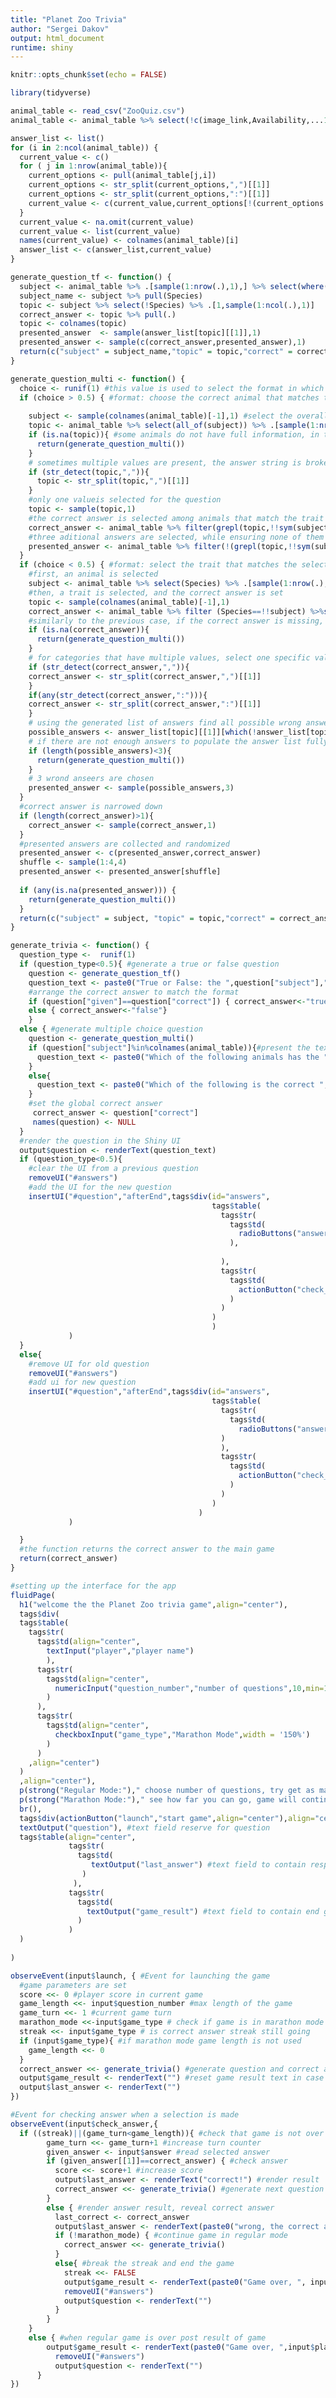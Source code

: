 ---
title: "Planet Zoo Trivia"
author: "Sergei Dakov"
output: html_document
runtime: shiny
---

```{r setup, include=FALSE}
knitr::opts_chunk$set(echo = FALSE)
```


```{r message=FALSE}
library(tidyverse)
```



```{r message=FALSE}
animal_table <- read_csv("ZooQuiz.csv")
animal_table <- animal_table %>% select(!c(image_link,Availability,...1)) %>% rename(continent=continents,biome=biomes,region=regions,compatibility = compatible)
```

```{r}
answer_list <- list()
for (i in 2:ncol(animal_table)) {
  current_value <- c()
  for ( j in 1:nrow(animal_table)){
    current_options <- pull(animal_table[j,i])
    current_options <- str_split(current_options,",")[[1]]
    current_options <- str_split(current_options,":")[[1]]
    current_value <- c(current_value,current_options[!(current_options %in% current_value)])
  }
  current_value <- na.omit(current_value)
  current_value <- list(current_value)
  names(current_value) <- colnames(animal_table)[i]
  answer_list <- c(answer_list,current_value)
}
```


```{r}
generate_question_tf <- function() {
  subject <- animal_table %>% .[sample(1:nrow(.),1),] %>% select(where(~!is.na(.)))
  subject_name <- subject %>% pull(Species)
  topic <- subject %>% select(!Species) %>% .[1,sample(1:ncol(.),1)]
  correct_answer <- topic %>% pull(.)
  topic <- colnames(topic)
  presented_answer  <- sample(answer_list[topic][[1]],1)
  presented_answer <- sample(c(correct_answer,presented_answer),1)
  return(c("subject" = subject_name,"topic" = topic,"correct" = correct_answer,"given" = presented_answer))
}
```


```{r}
generate_question_multi <- function() {
  choice <- runif(1) #this value is used to select the format in which the question will appear
  if (choice > 0.5) { #format: choose the correct animal that matches the trait in question
    
    subject <- sample(colnames(animal_table)[-1],1) #select the overall subject of the question
    topic <- animal_table %>% select(all_of(subject)) %>% .[sample(1:nrow(.),1),1] %>% pull(.) #pull a specific topic for the question
    if (is.na(topic)){ #some animals do not have full information, in this case a different question is generated
      return(generate_question_multi())
    }
    # sometimes multiple values are present, the answer string is broken into multiple values
    if (str_detect(topic,",")){
      topic <- str_split(topic,",")[[1]]
    }
    #only one valueis selected for the question
    topic <- sample(topic,1)
    #the correct answer is selected among animals that match the trait
    correct_answer <- animal_table %>% filter(grepl(topic,!!sym(subject))) %>% .[sample(1:nrow(.),1),1] %>% pull(.)
    #three aditional answers are selected, while ensuring none of them match any of the correct traints (even those not selected as the one presented in the question)
    presented_answer <- animal_table %>% filter(!(grepl(topic,!!sym(subject)))) %>% .[sample(1:nrow(.),3),1] %>% pull(.)
  }
  if (choice < 0.5) { #format: select the trait that matches the selected animal
    #first, an animal is selected
    subject <- animal_table %>% select(Species) %>% .[sample(1:nrow(.),1),1] %>% pull(.)
    #then, a trait is selected, and the correct answer is set
    topic <- sample(colnames(animal_table)[-1],1)
    correct_answer <- animal_table %>% filter (Species==!!subject) %>%select(sym(topic)) %>% pull(.)
    #similarly to the previous case, if the correct answer is missing, a different question is generated
    if (is.na(correct_answer)){
      return(generate_question_multi())
    }
    # for categories that have multiple values, select one specific value
    if (str_detect(correct_answer,",")){
    correct_answer <- str_split(correct_answer,",")[[1]]
    }
    if(any(str_detect(correct_answer,":"))){  
    correct_answer <- str_split(correct_answer,":")[[1]]
    }
    # using the generated list of answers find all possible wrong answers
    possible_answers <- answer_list[topic][[1]][which(!answer_list[topic][[1]] %in% correct_answer)]
    # if there are not enough answers to populate the answer list fully, a new question is generated 
    if (length(possible_answers)<3){
      return(generate_question_multi()) 
    }
    # 3 wrond anseers are chosen
    presented_answer <- sample(possible_answers,3)
  }
  #correct answer is narrowed down
  if (length(correct_answer)>1){
    correct_answer <- sample(correct_answer,1)
  }
  #presented answers are collected and randomized
  presented_answer <- c(presented_answer,correct_answer)
  shuffle <- sample(1:4,4)
  presented_answer <- presented_answer[shuffle]
  
  if (any(is.na(presented_answer))) {
    return(generate_question_multi())
  }
  return(c("subject" = subject, "topic" = topic,"correct" = correct_answer,"given" = presented_answer))
}
```


```{r}
generate_trivia <- function() {
  question_type <-  runif(1)
  if (question_type<0.5){ #generate a true or false question
    question <- generate_question_tf()
    question_text <- paste0("True or False: the ",question["subject"],"'s ",question["topic"]," is ",question["given"])
    #arrange the correct answer to match the format
    if (question["given"]==question["correct"]) { correct_answer<-"true"}
    else { correct_answer<-"false"}
    }
  else { #generate multiple choice question
    question <- generate_question_multi()
    if (question["subject"]%in%colnames(animal_table)){#present the text of the questoin in the correct format
      question_text <- paste0("Which of the following animals has the ",question["subject"]," of ",question["topic"],"?")
    }
    else{
      question_text <- paste0("Which of the following is the correct ",question["topic"]," for ",question["subject"],"?")
    }
    #set the global correct answer
     correct_answer <- question["correct"]
     names(question) <- NULL
  }
  #render the question in the Shiny UI
  output$question <- renderText(question_text)
  if (question_type<0.5){
    #clear the UI from a previous question
    removeUI("#answers")
    #add the UI for the new question
    insertUI("#question","afterEnd",tags$div(id="answers",
                                             tags$table(
                                               tags$tr(
                                                 tags$td(
                                                   radioButtons("answer","",choices = lst("True" = "true", "False" = "false"))
                                                 ),
                                                 
                                               ),
                                               tags$tr(
                                                 tags$td(
                                                   actionButton("check_answer","submit")
                                                 )
                                               )
                                             )
                                             )
             )
  }
  else{
    #remove UI for old question
    removeUI("#answers")
    #add ui for new question
    insertUI("#question","afterEnd",tags$div(id="answers",
                                             tags$table(
                                               tags$tr(
                                                 tags$td(
                                                   radioButtons("answer","",choices = question[4:7])
                                               )
                                               ),
                                               tags$tr(
                                                 tags$td(
                                                   actionButton("check_answer","Submit")
                                                 )
                                               )
                                             )
                                          )
             )

  }
  #the function returns the correct answer to the main game
  return(correct_answer)
}
```



```{r}
#setting up the interface for the app
fluidPage(
  h1("welcome the the Planet Zoo trivia game",align="center"),
  tags$div(
  tags$table(
    tags$tr(
      tags$td(align="center",
        textInput("player","player name")
        ),
      tags$tr(
        tags$td(align="center",
          numericInput("question_number","number of questions",10,min=1,max=100,width='100%')
        )
      ),
      tags$tr(
        tags$td(align="center",
          checkboxInput("game_type","Marathon Mode",width = '150%')
        )
      )
    ,align="center")
  )
  ,align="center"),
  p(strong("Regular Mode:")," choose number of questions, try get as many of them correct as possible"),
  p(strong("Marathon Mode:")," see how far you can go, game will continue until a mistake is made"),
  br(),
  tags$div(actionButton("launch","start game",align="center"),align="center"), # command button to start the game
  textOutput("question"), #text field reserve for question
  tags$table(align="center", 
             tags$tr(
               tags$td(
                  textOutput("last_answer") #text field to contain response to previous answer
                )
              ),
             tags$tr(
               tags$td(
                 textOutput("game_result") #text field to contain end game results
               )
             )
  )
  
)
```



```{r}
observeEvent(input$launch, { #Event for launching the game
  #game parameters are set
  score <<- 0 #player score in current game
  game_length <<- input$question_number #max length of the game
  game_turn <<- 1 #current game turn
  marathon_mode <<-input$game_type # check if game is in marathon mode
  streak <<- input$game_type # is correct answer streak still going
  if (input$game_type){ #if marathon mode game length is not used
    game_length <<- 0
  }
  correct_answer <<- generate_trivia() #generate question and correct answer
  output$game_result <- renderText("") #reset game result text in case game was played before
  output$last_answer <- renderText("")
})

#Event for checking answer when a selection is made
observeEvent(input$check_answer,{ 
  if ((streak)||(game_turn<game_length)){ #check that game is not over
        game_turn <<- game_turn+1 #increase turn counter
        given_answer <- input$answer #read selected answer
        if (given_answer[[1]]==correct_answer) { #check answer
          score <<- score+1 #increase score
          output$last_answer <- renderText("correct!") #render result
          correct_answer <<- generate_trivia() #generate next question
        }
        else { #render answer result, reveal correct answer
          last_correct <- correct_answer 
          output$last_answer <- renderText(paste0("wrong, the correct answer was: ",last_correct))
          if (!marathon_mode) { #continue game in regular mode
            correct_answer <<- generate_trivia()
          }
          else{ #break the streak and end the game
            streak <<- FALSE
            output$game_result <- renderText(paste0("Game over, ", input$player," your streak is ", score, " correct answers long"))
            removeUI("#answers")
            output$question <- renderText("")
          }
        }
    }
    else { #when regular game is over post result of game
        output$game_result <- renderText(paste0("Game over, ",input$player," your score is ", score, " out of ", game_length))
          removeUI("#answers")
          output$question <- renderText("")
      }
})
```





